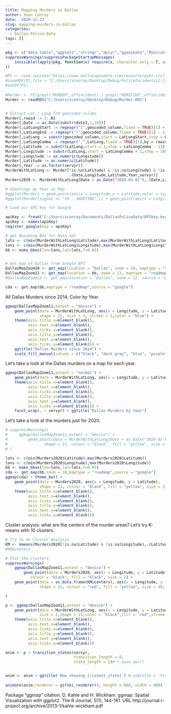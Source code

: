 ```yaml
---
title: Mapping Murders in Dallas
author: Sean Conroy
date: '2020-12-22'
slug: mapping-murders-in-dallas
categories:
  - Dallas-Police-Data
tags: []
---
```



```r
pkg <- c("data.table","ggplot2","stringr","dplyr","gganimate","RSocrata","ggmap")
suppressWarnings(suppressPackageStartupMessages(
    invisible(lapply(pkg, function(x) require(x, character.only = T, quietly = T)))
))

#PI <- read.socrata("https://www.dallasopendata.com/resource/qv6i-rri7.csv")
#saveRDS(PI,file = "C:/Users/sconroy/Desktop/Debug/PoliceIncidents12-17-20.RDS")
#setDT(PI)
 
#Murder <- PI[grepl("MURDER",offincident) | grepl("HOMICIDE",offincident),]
Murder <- readRDS("C:/Users/sconroy/Desktop/Debug/Murder.RDS")


# Extract Lat / Long frm geocoded column
Murder[,rowid := 1:.N]
Murder[,Date := as.Date(substr(date1,1,10))]
Murder[,LatLongStart := regexpr("(",geocoded_column,fixed = TRUE)[1] + 1,by = rowid]
Murder[,LatLongEnd := regexpr(")",geocoded_column,fixed = TRUE)[1] - 1,by = rowid]
Murder[,LatLong := substr(geocoded_column,start = LatLongStart,stop = LatLongEnd)]
Murder[,LatLongComma := regexpr(",",LatLong,fixed = TRUE)[1],by = rowid]
Murder[,Latitude := substr(LatLong,start = 1,stop = LatLongComma - 1)]
Murder[,Longitude := substr(LatLong,start = LatLongComma + 1,stop = 1000)]
Murder[,Longitude := as.numeric(Longitude)]
Murder[,Latitude := as.numeric(Latitude)]
Murder[,Year := as.factor(servyr)]
MurderWithLatLong <- Murder[!is.na(Latitude) & !is.na(Longitude) & !is.na(Date) & !is.na(servyr),
                            .(Date,Longitude,Latitude,Year,servyr)]
Murders2020 <- MurderWithLatLong[Date > as.Date("2020-01-01"),.(Date,Latitude,Longitude)]

# Shootings by Year on Map
#ggplot(Murder) + geom_point(aes(x = Longitude,y = Latitude,color = signal)) + facet_wrap(~ servyr) + ylab(NULL)
#ggplot(Murder[signal == "19 - SHOOTING",]) + geom_point(aes(x = Longitude,y = Latitude)) + facet_wrap(~ servyr) + ylab(NULL)

```

```r
# Load our API key for Google

apiKey <- fread("C:/Users/sconroy/Documents/DallasPoliceData/APIkey.key")
apiKey <- names(apiKey)
register_google(key = apiKey)

# get Bounding Box for Data Set
lats <- c(min(MurderWithLatLong$Latitude),max(MurderWithLatLong$Latitude))
lons <- c(min(MurderWithLatLong$Longitude),max(MurderWithLatLong$Longitude))
bb <- make_bbox(lon=lons,lat=lats,f=0.05)


# Get map of Dallas from Google API
DallasMapZoom10 <- get_map(location = "Dallas", zoom = 10, maptype = "roadmap",source = "google",messaging = FALSE)
DallasMapZoom11 <- get_map(location = bb, zoom = 11, maptype = "roadmap",source = "google",messaging = FALSE)
#DallasMapZoom12 <- get_map(location = "Dallas", zoom = 12, source = "google")

cda <- get_map(bb,maptype = "roadmap",source = "google")

```


All Dallas Murders since 2014, Color by Year
```r
ggmap(DallasMapZoom11,extent = "device") + 
    geom_point(data = MurderWithLatLong, aes(x = Longitude, y = Latitude,fill = Year),
               shape = 21, size = 2, stroke = 1,color = "blue") +
    theme(axis.title.x=element_blank(),
          axis.text.x=element_blank(),
          axis.ticks.x=element_blank(),
          axis.title.y=element_blank(),
          axis.text.y=element_blank(),
          axis.ticks.y=element_blank()) +
    ggtitle("Dallas Murders since 2014") + 
    scale_fill_manual(values = c("black", "dark gray", "blue", "purple", "green","orange","red"))
```

Let's take a look at the Dallas murders on a map for each year.
```r
ggmap(DallasMapZoom11,extent = "normal") + 
    geom_point(data = MurderWithLatLong, aes(x = Longitude, y = Latitude), size = 1,color = "brown") +
    theme(axis.title.x=element_blank(),
          axis.text.x=element_blank(),
          axis.ticks.x=element_blank(),
          axis.title.y=element_blank(),
          axis.text.y=element_blank(),
          axis.ticks.y=element_blank()) +
    facet_wrap(. ~ servyr) + ggtitle("Dallas Murders by Year")
```


Let's take a look at the murders just for 2020.
```r

# suppressWarnings(
#     ggmap(DallasMapZoom11,extent = "device") + 
#         geom_point(data = MurderWithLatLong[Date > as.Date("2020-01-01"),], aes(x = Longitude, y = Latitude), 
#                shape = 21, colour = "black", fill = "yellow", size = 3, stroke = 2)
# )

lats <- c(min(Murders2020$Latitude),max(Murders2020$Latitude))
lons <- c(min(Murders2020$Longitude),max(Murders2020$Longitude))
bb <- make_bbox(lon=lons,lat=lats,f=0.05)
cda <- get_map(bb,zoom = 10,maptype = "roadmap",source = "google")
ggmap(cda) + theme_bw() +
    geom_point(data = Murders2020, aes(x = Longitude, y = Latitude), 
               shape = 21, colour = "black", fill = "yellow", size = 3, stroke = 2) + 
    theme(axis.title.x=element_blank(),
          axis.text.x=element_blank(),
          axis.ticks.x=element_blank(),
          axis.title.y=element_blank(),
          axis.text.y=element_blank(),
          axis.ticks.y=element_blank())


```

Cluster analysis: what are the centers of the murder areas?  Let's try K-means with 10 clusters.
```r

# Try to do Cluster Analysis
KM <- kmeans(Murders2020[!is.na(Latitude) & !is.na(Longitude),.(Latitude,Longitude)],centers = 10)
#KM$centers

# Plot the clusters
suppressWarnings(
    ggmap(DallasMapZoom11,extent = "device") + 
        geom_point(data = Murders2020, aes(x = Longitude, y = Latitude), 
           colour = "black", fill = "black", size = 2) + 
    geom_point(data = as.data.frame(KM$centers), aes(x = Longitude, y = Latitude), 
               shape = 21, colour = "red", fill = "yellow", size = 30, stroke = 2,alpha = 0.3)

)

```


```r

p <- ggmap(DallasMapZoom11,extent = "device") +
    geom_point(data = MurderWithLatLong, aes(x = Longitude, y = Latitude,group = seq_along(servyr)), 
               size = 2,shape = 21,color = "black",fill = "red",stroke = 1) +
    theme(axis.title.x=element_blank(),
          axis.text.x=element_blank(),
          axis.ticks.x=element_blank(),
          axis.title.y=element_blank(),
          axis.text.y=element_blank(),
          axis.ticks.y=element_blank())

anim <- p + transition_states(servyr,
                              transition_length = 0,
                              state_length = 1)# + ease_aes()


anim <- anim + ggtitle('Now showing {closest_state}') #,subtitle = 'Frame {frame} of {nframes}')
    
animate(anim,renderer = gifski_renderer(), height = 600, width = 600)

```

Package "ggmap" citation:
D. Kahle and H. Wickham. ggmap: Spatial Visualization with ggplot2. The R Journal, 5(1), 144-161.
URL http://journal.r-project.org/archive/2013-1/kahle-wickham.pdf